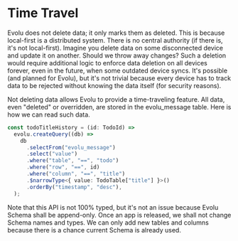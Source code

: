 # Time Travel

Evolu does not delete data; it only marks them as deleted. This is because local-first is a distributed system. There is no central authority (if there is, it's not local-first). Imagine you delete data on some disconnected device and update it on another. Should we throw away changes? Such a deletion would require additional logic to enforce data deletion on all devices forever, even in the future, when some outdated device syncs. It's possible (and planned for Evolu), but it's not trivial because every device has to track data to be rejected without knowing the data itself (for security reasons).

Not deleting data allows Evolu to provide a time-traveling feature. All data, even "deleted" or overridden, are stored in the evolu_message table. Here is how we can read such data.

```ts
const todoTitleHistory = (id: TodoId) =>
  evolu.createQuery((db) =>
    db
      .selectFrom("evolu_message")
      .select("value")
      .where("table", "==", "todo")
      .where("row", "==", id)
      .where("column", "==", "title")
      .$narrowType<{ value: TodoTable["title"] }>()
      .orderBy("timestamp", "desc"),
  );
```

Note that this API is not 100% typed, but it's not an issue because Evolu Schema shall be append-only. Once an app is released, we shall not change Schema names and types. We can only add new tables and columns because there is a chance current Schema is already used.
